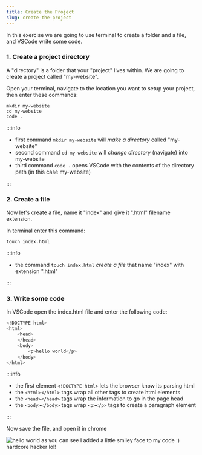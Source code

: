 ```yaml
---
title: Create the Project
slug: create-the-project
---
```



In this exercise we are going to use terminal to create a folder and a file, and VSCode write some code.

### 1. Create a project directory

A "directory" is a folder that your "project" lives within. We are going to create a project called "my-website".

Open your terminal, navigate to the location you want to setup your project, then enter these commands:

```
mkdir my-website
cd my-website
code .
```

:::info

- first command `mkdir my-website` will _make a directory_ called "my-website"
- second command `cd my-website` will _change directory_ (navigate) into my-website
- third command `code .` opens VSCode with the contents of the directory path (in this case my-website)

:::

### 2. Create a file

Now let's create a file, name it "index" and give it ".html" filename extension.

In terminal enter this command:

```
touch index.html
```

:::info

- the command `touch index.html` _create a file_ that name "index" with extension ".html"

:::

### 3. Write some code

In VSCode open the index.html file and enter the following code:

```powershell title="index.html"
<!DOCTYPE html>
<html>
    <head>
    </head>
    <body>
        <p>hello world</p>
    </body>
</html>
```

:::info

- the first element `<!DOCTYPE html>` lets the browser know its parsing html
- the `<html></html>` tags wrap all other tags to create html elements
- the `<head></head>` tags wrap the information to go in the page head
- the `<body></body>` tags wrap `<p></p>` tags to create a paragraph element

:::

Now save the file, and open it in chrome

<img src={helloworld} alt="hello world" />
as you can see I added a little smiley face to my code :) hardcore hacker lol!
